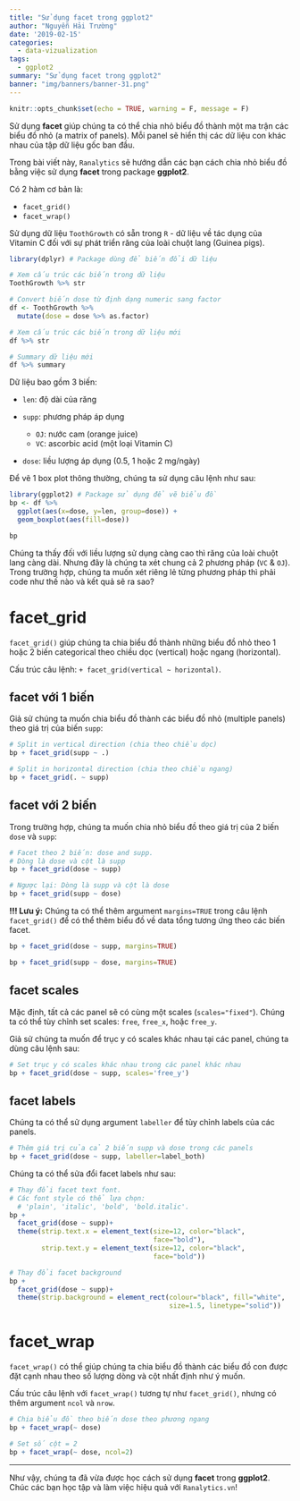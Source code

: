 ```yaml
---
title: "Sử dụng facet trong ggplot2"
author: "Nguyễn Hải Trường"
date: '2019-02-15'
categories:
  - data-vizualization
tags:
  - ggplot2
summary: "Sử dụng facet trong ggplot2"
banner: "img/banners/banner-31.png"
---
```


```r
knitr::opts_chunk$set(echo = TRUE, warning = F, message = F)
```


Sử dụng **facet** giúp chúng ta có thể chia nhỏ biểu đồ thành một ma trận các biểu đồ nhỏ (a matrix of panels). Mỗi panel sẽ hiển thị các dữ liệu con khác nhau của tập dữ liệu gốc ban đầu.

Trong bài viết này, `Ranalytics` sẽ hướng dẫn các bạn cách chia nhỏ biểu đồ bằng việc sử dụng **facet** trong package **ggplot2**.

Có 2 hàm cơ bản là:

- `facet_grid()`
- `facet_wrap()`

Sử dụng dữ liệu `ToothGrowth` có sẵn trong `R` - dữ liệu về tác dụng của Vitamin C đối với sự phát triển răng của loài chuột lang (Guinea pigs).


```r
library(dplyr) # Package dùng để biến đổi dữ liệu

# Xem cấu trúc các biến trong dữ liệu
ToothGrowth %>% str

# Convert biến dose từ định dạng numeric sang factor
df <- ToothGrowth %>% 
  mutate(dose = dose %>% as.factor)

# Xem cấu trúc các biến trong dữ liệu mới
df %>% str

# Summary dữ liệu mới
df %>% summary
```

Dữ liệu bao gồm 3 biến:

- `len`: độ dài của răng

- `supp`: phương pháp áp dụng

    - `OJ`: nước cam (orange juice)
    - `VC`: ascorbic acid (một loại Vitamin C)
    
- `dose`: liều lượng áp dụng (0.5, 1 hoặc 2 mg/ngày)

Để vẽ 1 box plot thông thường, chúng ta sử dụng câu lệnh như sau: 

```r
library(ggplot2) # Package sử dụng để vẽ biểu đồ
bp <- df %>% 
  ggplot(aes(x=dose, y=len, group=dose)) +
  geom_boxplot(aes(fill=dose))

bp
```

Chúng ta thấy đối với liều lượng sử dụng càng cao thì răng của loài chuột lang càng dài. Nhưng đây là chúng ta xét chung cả 2 phương pháp (`VC` & `OJ`). Trong trường hợp, chúng ta muốn xét riêng lẻ từng phương pháp thì phải code như thế nào và kết quả sẽ ra sao?

# facet_grid

`facet_grid()` giúp chúng ta chia biểu đồ thành những biểu đồ nhỏ theo 1 hoặc 2 biến categorical theo chiều dọc (vertical) hoặc ngang (horizontal).

Cấu trúc câu lệnh: `+ facet_grid(vertical ~ horizontal)`.

## facet với 1 biến

Giả sử chúng ta muốn chia biểu đồ thành các biểu đồ nhỏ (multiple panels) theo giá trị của biến `supp`: 

```r
# Split in vertical direction (chia theo chiều dọc)
bp + facet_grid(supp ~ .)

# Split in horizontal direction (chia theo chiều ngang)
bp + facet_grid(. ~ supp)
```

## facet với 2 biến

Trong trường hợp, chúng ta muốn chia nhỏ biểu đồ theo giá trị của 2 biến `dose` và `supp`:

```r
# Facet theo 2 biến: dose and supp.
# Dòng là dose và cột là supp
bp + facet_grid(dose ~ supp)

# Ngược lại: Dòng là supp và cột là dose
bp + facet_grid(supp ~ dose)
```



**!!! Lưu ý:** Chúng ta có thể thêm argument `margins=TRUE` trong câu lệnh `facet_grid()` để có thể thêm biểu đồ về data tổng tương ứng theo các biến facet.

```r
bp + facet_grid(dose ~ supp, margins=TRUE)

bp + facet_grid(supp ~ dose, margins=TRUE)
```


## facet scales

Mặc định, tất cả các panel sẽ có cùng một scales (`scales="fixed"`). Chúng ta có thể tùy chỉnh set scales: `free`, `free_x`, hoặc `free_y`.

Giả sử chúng ta muốn để trục y có scales khác nhau tại các panel, chúng ta dùng câu lệnh sau:

```r
# Set trục y có scales khác nhau trong các panel khác nhau
bp + facet_grid(dose ~ supp, scales='free_y')
```

## facet labels

Chúng ta có thể sử dụng argument `labeller` để tùy chỉnh labels của các panels.

```r
# Thêm giá trị của cả 2 biến supp và dose trong các panels
bp + facet_grid(dose ~ supp, labeller=label_both)
```

Chúng ta có thể sửa đổi facet labels như sau:

```r
# Thay đổi facet text font. 
# Các font style có thể lựa chọn:
  # 'plain', 'italic', 'bold', 'bold.italic'.
bp + 
  facet_grid(dose ~ supp)+
  theme(strip.text.x = element_text(size=12, color="black",
                                    face="bold"),
        strip.text.y = element_text(size=12, color="black",
                                    face="bold"))

# Thay đổi facet background
bp + 
  facet_grid(dose ~ supp)+
  theme(strip.background = element_rect(colour="black", fill="white", 
                                        size=1.5, linetype="solid"))
```


# facet_wrap

`facet_wrap()` có thể giúp chúng ta chia biểu đồ thành các biểu đồ con được đặt cạnh nhau theo số lượng dòng và cột nhất định như ý muốn.

Cấu trúc câu lệnh với `facet_wrap()` tương tự như `facet_grid()`, nhưng có thêm argument `ncol` và `nrow`.

```r
# Chia biểu đồ theo biến dose theo phương ngang
bp + facet_wrap(~ dose)

# Set số cột = 2
bp + facet_wrap(~ dose, ncol=2)
```

---

Như vậy, chúng ta đã vừa được học cách sử dụng **facet** trong **ggplot2**. Chúc các bạn học tập và làm việc hiệu quả với ``Ranalytics.vn``!








